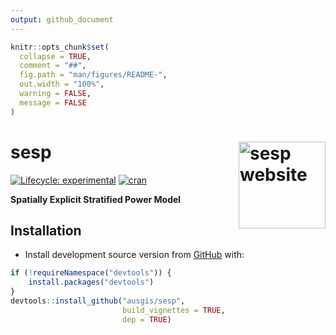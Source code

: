 ```yaml
---
output: github_document
---
```


<!-- README.md is generated from README.Rmd. Please edit that file -->

```r
knitr::opts_chunk$set(
  collapse = TRUE,
  comment = "##",
  fig.path = "man/figures/README-",
  out.width = "100%",
  warning = FALSE,
  message = FALSE
)
```

# sesp <a href="https://ausgis.github.io/sesp/"><img src="man/figures/logo.png" align="right" height="139" alt="sesp website" /></a>

<!-- badges: start -->
[![Lifecycle: experimental](https://img.shields.io/badge/lifecycle-experimental-cyan.svg)](https://lifecycle.r-lib.org/articles/stages.html#experimental)
[![cran](https://www.r-pkg.org/badges/version/sesp)](https://CRAN.R-project.org/package=sesp)
<!-- badges: end -->

**Spatially Explicit Stratified Power Model**

## Installation

<!-- - Install from [CRAN](https://CRAN.R-project.org/package=sesp) with: -->

<!-- ``` r -->
<!-- install.packages("sesp") -->
<!-- ``` -->

<!-- - Install development binary version from [R-universe](https://ausgis.r-universe.dev/sesp) with: -->

<!-- ``` r -->
<!-- install.packages('sesp', -->
<!--                  repos = c("https://ausgis.r-universe.dev", -->
<!--                            "https://cloud.r-project.org"), -->
<!--                  dep = TRUE) -->
<!-- ``` -->

- Install development source version from [GitHub](https://github.com/ausgis/sesp) with:

```r
if (!requireNamespace("devtools")) {
    install.packages("devtools")
}
devtools::install_github("ausgis/sesp",
                         build_vignettes = TRUE,
                         dep = TRUE)
```
